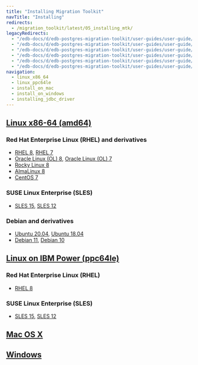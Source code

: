 ```yaml
---
title: "Installing Migration Toolkit"
navTitle: "Installing"
redirects:
  - /migration_toolkit/latest/05_installing_mtk/
legacyRedirects:
  - "/edb-docs/d/edb-postgres-migration-toolkit/user-guides/user-guide/55.0.0/installing_on_mac.html"
  - "/edb-docs/d/edb-postgres-migration-toolkit/user-guides/user-guide/55.0.0/installing_on_debian_or_ubuntu.html"
  - "/edb-docs/d/edb-postgres-migration-toolkit/user-guides/user-guide/55.0.0/installing_on_windows.html"
  - "/edb-docs/d/edb-postgres-migration-toolkit/user-guides/user-guide/55.0.0/installing_on_centos_or_rhel_ppcle.html"
  - "/edb-docs/d/edb-postgres-migration-toolkit/user-guides/user-guide/55.0.0/installing_on_sles.html"
  - "/edb-docs/d/edb-postgres-migration-toolkit/user-guides/user-guide/55.0.0/installing_on_centos_or_rhel.html"
navigation: 
  - linux_x86_64
  - linux_ppc64le
  - install_on_mac
  - install_on_windows
  - installing_jdbc_driver
---
```

<div id="installing_mtk" class="registered_link"></div>

## [Linux x86-64 (amd64)](install_on_linux/linux_x86_64)
### Red Hat Enterprise Linux (RHEL) and derivatives
- [RHEL 8](install_on_linux/linux_x86_64/mtk_rhel_8), [RHEL 7](install_on_linux/linux_x86_64/mtk_rhel_7)
- [Oracle Linux (OL) 8](install_on_linux/linux_x86_64/mtk_rhel_8), [Oracle Linux (OL) 7](install_on_linux/linux_x86_64/mtk_rhel_7)
- [Rocky Linux 8](install_on_linux/linux_x86_64/mtk_other_linux_8)
- [AlmaLinux 8](install_on_linux/linux_x86_64/mtk_other_linux_8)
- [CentOS 7](install_on_linux/linux_x86_64/mtk_centos_7)
### SUSE Linux Enterprise (SLES)
- [SLES 15](install_on_linux/linux_x86_64/mtk_sles_15), [SLES 12](install_on_linux/linux_x86_64/mtk_sles_12)
### Debian and derivatives
- [Ubuntu 20.04](install_on_linux/linux_x86_64/mtk_ubuntu_20), [Ubuntu 18.04](install_on_linux/linux_x86_64/mtk_ubuntu_18)
- [Debian 11](install_on_linux/linux_x86_64/mtk_deb_11), [Debian 10](install_on_linux/linux_x86_64/mtk_deb_10)
## [Linux on IBM Power (ppc64le)](install_on_linux/linux_ppc64le)
### Red Hat Enterprise Linux (RHEL) 
- [RHEL 8](install_on_linux/linux_ppc64le/mtk_rhel_8)
### SUSE Linux Enterprise (SLES) 
- [SLES 15](install_on_linux/linux_ppc64le/mtk_sles_15), [SLES 12](install_on_linux/linux_ppc64le/mtk_sles_12)
## [Mac OS X](install_on_mac)
## [Windows](install_on_windows)


